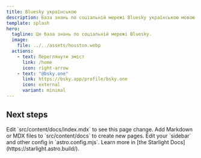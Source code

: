 ```yaml
---
title: Bluesky українською
description: База знань по соціальній мережі Bluesky українською мовою.
template: splash
hero:
  tagline: Це база знань по соціальній мережі Bluesky.
  image:
    file: ../../assets/houston.webp
  actions:
    - text: Переглянути зміст
      link: /home
      icon: right-arrow
    - text: "@bsky.one"
      link: https://bsky.app/profile/bsky.one
      icon: external
      variant: minimal
---
```



## Next steps

<CardGrid stagger>
	<Card title="Update content" icon="pencil">
		Edit `src/content/docs/index.mdx` to see this page change.
	</Card>
	<Card title="Add new content" icon="add-document">
		Add Markdown or MDX files to `src/content/docs` to create new pages.
	</Card>
	<Card title="Configure your site" icon="setting">
		Edit your `sidebar` and other config in `astro.config.mjs`.
	</Card>
	<Card title="Read the docs" icon="open-book">
		Learn more in [the Starlight Docs](https://starlight.astro.build/).
	</Card>
</CardGrid>
